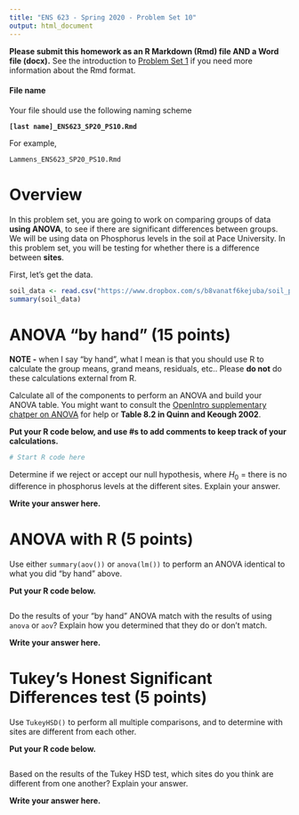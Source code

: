 ```yaml
---
title: "ENS 623 - Spring 2020 - Problem Set 10"
output: html_document
---
```


**Please submit this homework as an R Markdown (Rmd) file AND a Word file (docx).**
See the introduction to [Problem Set 1](http://mlammens.github.io/ENS-623-Research-Stats/problem_sets/Problem-set-1.html) if you need more information about the Rmd format.

#### File name

Your file should use the following naming scheme

**`[last name]_ENS623_SP20_PS10.Rmd`**

For example, 

`Lammens_ENS623_SP20_PS10.Rmd`


# Overview

In this problem set, you are going to work on comparing groups of data **using ANOVA**, to see if there are significant differences between groups.
We will be using data on Phosphorus levels in the soil at Pace University.
In this problem set, you will be testing for whether there is a difference between **sites**. 

First, let's get the data.


```r
soil_data <- read.csv("https://www.dropbox.com/s/b8vanatf6kejuba/soil_p_data.csv?dl=1")
summary(soil_data)
```

# ANOVA "by hand" (15 points)

**NOTE -** when I say "by hand", what I mean is that you should use R to calculate the group means, grand means, residuals, etc.. Please **do not** do these calculations external from R.

Calculate all of the components to perform an ANOVA and build your ANOVA table.
You might want to consult the [OpenIntro supplementary chatper on ANOVA](https://www.openintro.org/download.php?file=stat_extra_anova_calculations&referrer=/stat/textbook.php) for help or **Table 8.2 in Quinn and Keough 2002**.

**Put your R code below, and use #s to add comments to keep track of your calculations.**

```r
# Start R code here


```



Determine if we reject or accept our null hypothesis, where $H_0$ = there is no difference in phosphorus levels at the different sites. Explain your answer.

**Write your answer here.**


# ANOVA with R (5 points)

Use either `summary(aov())` or `anova(lm())` to perform an ANOVA identical to what you did "by hand" above.

**Put your R code below.**

```r



```

Do the results of your "by hand" ANOVA match with the results of using `anova` or `aov`? Explain how you determined that they do or don't match.

**Write your answer here.**


# Tukey's Honest Significant Differences test (5 points)

Use `TukeyHSD()` to perform all multiple comparisons, and to determine with sites are different from each other.

**Put your R code below.**

```r



```

Based on the results of the Tukey HSD test, which sites do you think are different from one another? Explain your answer.

**Write your answer here.**

